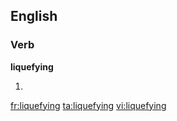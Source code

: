 ==English==

===Verb===
'''liquefying'''

# {{present participle of|[[liquefy]]}} {{alternative spelling of|[[liquifying]]}}

[[fr:liquefying]]
[[ta:liquefying]]
[[vi:liquefying]]